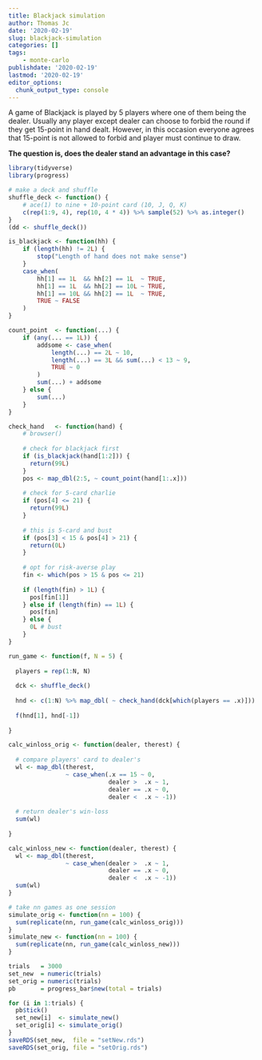 ```yaml
---
title: Blackjack simulation
author: Thomas Jc
date: '2020-02-19'
slug: blackjack-simulation
categories: []
tags: 
    - monte-carlo
publishdate: '2020-02-19'
lastmod: '2020-02-19'
editor_options: 
  chunk_output_type: console
---
```


A game of Blackjack is played by 5 players where one of them being the dealer. Usually any player except dealer can choose to forbid the round if they get 15-point in hand dealt. However, in this occasion everyone agrees that 15-point is not allowed to forbid and player must continue to draw. 

**The question is, does the dealer stand an advantage in this case?**

```r
library(tidyverse)
library(progress)

# make a deck and shuffle
shuffle_deck <- function() {
    # ace(1) to nine + 10-point card (10, J, Q, K) 
    c(rep(1:9, 4), rep(10, 4 * 4)) %>% sample(52) %>% as.integer()
}
(dd <- shuffle_deck())
```

```r
is_blackjack <- function(hh) {
    if (length(hh) != 2L) {
        stop("Length of hand does not make sense")
    }
    case_when(
        hh[1] == 1L  && hh[2] == 1L  ~ TRUE,
        hh[1] == 1L  && hh[2] == 10L ~ TRUE,
        hh[1] == 10L && hh[2] == 1L  ~ TRUE,
        TRUE ~ FALSE
    )
}

count_point  <- function(...) {
    if (any(... == 1L)) {
        addsome <- case_when(
            length(...) == 2L ~ 10,
            length(...) == 3L && sum(...) < 13 ~ 9,
            TRUE ~ 0
        )
        sum(...) + addsome
    } else {
        sum(...)
    }
}

check_hand   <- function(hand) {
    # browser()
  
    # check for blackjack first
    if (is_blackjack(hand[1:2])) {
      return(99L)
    }
    pos <- map_dbl(2:5, ~ count_point(hand[1:.x]))
    
    # check for 5-card charlie
    if (pos[4] <= 21) {
      return(99L)
    }
    
    # this is 5-card and bust
    if (pos[3] < 15 & pos[4] > 21) {
      return(0L)
    }
    
    # opt for risk-averse play 
    fin <- which(pos > 15 & pos <= 21)
    
    if (length(fin) > 1L) {
      pos[fin[1]]
    } else if (length(fin) == 1L) {
      pos[fin]
    } else {
      0L # bust
    }
}
```

```r
run_game <- function(f, N = 5) {
  
  players = rep(1:N, N)
  
  dck <- shuffle_deck()
  
  hnd <- c(1:N) %>% map_dbl( ~ check_hand(dck[which(players == .x)]))
  
  f(hnd[1], hnd[-1])
  
}

calc_winloss_orig <- function(dealer, therest) {
  
  # compare players' card to dealer's
  wl <- map_dbl(therest,
                ~ case_when(.x == 15 ~ 0,
                            dealer >  .x ~ 1,
                            dealer == .x ~ 0,
                            dealer <  .x ~ -1))
  
  # return dealer's win-loss
  sum(wl)
  
}

calc_winloss_new <- function(dealer, therest) {
  wl <- map_dbl(therest,
                ~ case_when(dealer >  .x ~ 1,
                            dealer == .x ~ 0,
                            dealer <  .x ~ -1))
  sum(wl)
}

# take nn games as one session
simulate_orig <- function(nn = 100) {
  sum(replicate(nn, run_game(calc_winloss_orig)))
}
simulate_new <- function(nn = 100) {
  sum(replicate(nn, run_game(calc_winloss_new)))
}
```

```r
trials   = 3000
set_new  = numeric(trials)
set_orig = numeric(trials)
pb       = progress_bar$new(total = trials)

for (i in 1:trials) {
  pb$tick()
  set_new[i]  <- simulate_new()
  set_orig[i] <- simulate_orig()
}
saveRDS(set_new,  file = "setNew.rds")
saveRDS(set_orig, file = "setOrig.rds")
```





